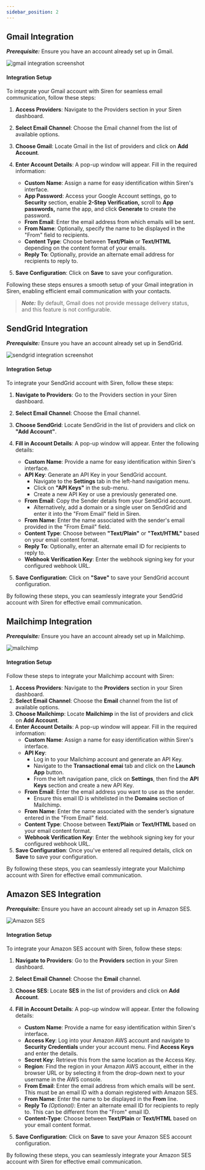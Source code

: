 ```yaml
---
sidebar_position: 2
---
```


## Gmail Integration

**_Prerequisite:_**
Ensure you have an account already set up in Gmail.

![gmail integration screenshot](../../../Images/Providers/Integrations/Email/gmail.png)

#### Integration Setup

To integrate your Gmail account with Siren for seamless email communication, follow these steps:

1. **Access Providers**: Navigate to the Providers section in your Siren dashboard.
2. **Select Email Channel**: Choose the Email channel from the list of available options.
3. **Choose Gmail**: Locate Gmail in the list of providers and click on **Add Account**.
4. **Enter Account Details**: A pop-up window will appear. Fill in the required information:

    - **Custom Name**: Assign a name for easy identification within Siren's interface.  
    - **App Password**: Access your Google Account settings, go to **Security** section, enable **2-Step Verification,** scroll to **App passwords,** name the app, and click **Generate** to create the password.  
    - **From Email**: Enter the email address from which emails will be sent.  
    - **From Name**: Optionally, specify the name to be displayed in the "From" field to recipients.  
    - **Content Type**: Choose between **Text/Plain** or **Text/HTML** depending on the content format of your emails.  
    - **Reply To**: Optionally, provide an alternate email address for recipients to reply to.

5. **Save Configuration**: Click on **Save** to save your configuration.

Following these steps ensures a smooth setup of your Gmail integration in Siren, enabling efficient email communication with your contacts.

> **_Note:_**
By default, Gmail does not provide message delivery status, and this feature is not configurable.

## SendGrid Integration

**_Prerequisite:_**
Ensure you have an account already set up in SendGrid.

![sendgrid integration screenshot](../../../Images/Providers/Integrations/Email/sendGrid.png)


#### Integration Setup

To integrate your SendGrid account with Siren, follow these steps:

1. **Navigate to Providers**: Go to the Providers section in your Siren dashboard.  
2. **Select Email Channel**: Choose the Email channel.  
3. **Choose SendGrid**: Locate SendGrid in the list of providers and click on **"Add Account"**.  
4. **Fill in Account Details**: A pop-up window will appear. Enter the following details:  
    - **Custom Name**: Provide a name for easy identification within Siren's interface.  
    - **API Key**: Generate an API Key in your SendGrid account.  
      - Navigate to the **Settings** tab in the left-hand navigation menu.  
      - Click on **"API Keys"** in the sub-menu.  
      - Create a new API Key or use a previously generated one.  
    - **From Email**: Copy the Sender details from your SendGrid account.  
      - Alternatively, add a domain or a single user on SendGrid and enter it into the "From Email" field in Siren.  
    - **From Name**: Enter the name associated with the sender's email provided in the "From Email" field.  
    - **Content Type**: Choose between **"Text/Plain"** or **"Text/HTML"** based on your email content format.  
    - **Reply To**: Optionally, enter an alternate email ID for recipients to reply to.  
    - **Webhook Verification Key**: Enter the webhook signing key for your configured webhook URL.  

5. **Save Configuration**: Click on **"Save"** to save your SendGrid account configuration.

By following these steps, you can seamlessly integrate your SendGrid account with Siren for effective email communication.


## Mailchimp Integration

**_Prerequisite:_**
Ensure you have an account already set up in Mailchimp.

![mailchimp](../../../Images/Providers/Integrations/Email/mailChimp.png)


#### Integration Setup

Follow these steps to integrate your Mailchimp account with Siren:

1. **Access Providers**: Navigate to the **Providers** section in your Siren dashboard.  
2. **Select Email Channel**: Choose the **Email** channel from the list of available options.  
3. **Choose Mailchimp**: Locate **Mailchimp** in the list of providers and click on **Add Account**.  
4. **Enter Account Details**: A pop-up window will appear. Fill in the required information:  
    - **Custom Name**: Assign a name for easy identification within Siren's interface.  
    - **API Key**:  
      - Log in to your Mailchimp account and generate an API Key.  
      - Navigate to the **Transactional emai** tab and click on the **Launch App** button.  
      - From the left navigation pane, click on **Settings**, then find the **API Keys** section and create a new API Key.  
    - **From Email**: Enter the email address you want to use as the sender.  
      - Ensure this email ID is whitelisted in the **Domains** section of Mailchimp.  
    - **From Name**: Enter the name associated with the sender’s signature entered in the "From Email" field.  
    - **Content Type**: Choose between **Text/Plain** or **Text/HTML** based on your email content format.  
    - **Webhook Verification Key**: Enter the webhook signing key for your configured webhook URL.  
5. **Save Configuration**: Once you've entered all required details, click on **Save** to save your configuration.

By following these steps, you can seamlessly integrate your Mailchimp account with Siren for effective email communication.

## Amazon SES Integration

**_Prerequisite:_**
Ensure you have an account already set up in Amazon SES.

![Amazon SES](../../../Images/Providers/Integrations/Email/ses.png)

#### Integration Setup

To integrate your Amazon SES account with Siren, follow these steps:

1. **Navigate to Providers**: Go to the **Providers** section in your Siren dashboard.

2. **Select Email Channel**: Choose the **Email** channel.

3. **Choose SES**: Locate **SES** in the list of providers and click on **Add Account**.

4. **Fill in Account Details**: A pop-up window will appear. Enter the following details:
   - **Custom Name**: Provide a name for easy identification within Siren's interface.
   - **Access Key**: Log into your Amazon AWS account and navigate to **Security Credentials** under your account menu. Find **Access Keys** and enter the details.
   - **Secret Key**: Retrieve this from the same location as the Access Key.
   - **Region**: Find the region in your Amazon AWS account, either in the browser URL or by selecting it from the drop-down next to your username in the AWS console.
   - **From Email**: Enter the email address from which emails will be sent. This must be an email ID with a domain registered with Amazon SES.
   - **From Name**: Enter the name to be displayed in the **From** line.
   - **Reply To** *(Optional)*: Enter an alternate email ID for recipients to reply to. This can be different from the "From" email ID.
   - **Content-Type**: Choose between **Text/Plain** or **Text/HTML** based on your email content format.

5. **Save Configuration**: Click on **Save** to save your Amazon SES account configuration.

By following these steps, you can seamlessly integrate your Amazon SES account with Siren for effective email communication.